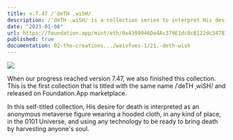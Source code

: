 ```yaml
---
title: v.7.47 /ˈdeTH ˌwiSH/
description: /ˈdeTH ˌwiSH/ is a collection series to interpret His desire for someone's death, especially a conscious desire for His own death.
date: "2023-01-08"
url: https://foundation.app/mint/eth/0x4309946De4Ac379E1dc0cB122dc347815898Ff2C
published: true
documentation: 02-the-creations.../waivfves-1/21.-deth-wish
---
```


[![](/7.47.jpg)](/7.47.jpg)

When our progress reached version 7.47, we also finished this collection. This is the first collection that is titled with the same name /ˈdeTH ˌwiSH/ and released on Foundation.App marketplace.   
   
In this self-titled collection, His desire for death is interpreted as an anonymous metaverse figure wearing a hooded cloth, in any kind of place, in the 0101 Universe, and using any technology to be ready to bring death by harvesting anyone's soul.
